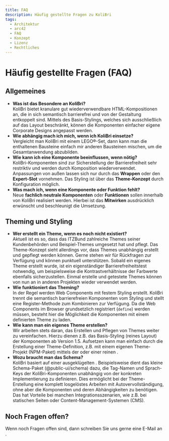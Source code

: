 ```yaml
---
title: FAQ
description: Häufig gestellte Fragen zu KoliBri
tags:
  - Architektur
  - arc42
  - FAQ
  - Konzept
  - Lizenz
  - Rechtliches
---
```



# Häufig gestellte Fragen (FAQ)

## Allgemeines

- **Was ist das Besondere an KoliBri?**<br/>
  KoliBri bietet kranulare gut wiederverwendbare HTML-Kompositionen an, die in sich semantisch barrierefrei und von der Gestaltung
  entkoppelt sind. Mittels des Basis-Stylings, welches sich ausschließlich auf das Layout beschränkt, können die Komponenten einfacher
  eigene Corporate Designs angepasst werden.
- **Wie abhängig mach ich mich, wenn ich KoliBri einsetze?**<br/>
  Vergleicht man KoliBri mit einem LEGO®-Set, dann kann man die enthaltenen Bausteine einfach mir anderen Bausteinen mischen,
  um die Gesamtanwendung abzubilden.
- **Wie kann ich eine Komponente beeinflussen, wenn nötig?**<br/>
  KoliBri-Komponenten sind zur Sicherstellung der Barrierefreiheit sehr restriktiv und werden durch Komposition wiederverwendet.
  Anpassungen von außen lassen sich nur durch das **Wrappen** oder den **Expert-Slot** vornehmen. Das Styling ist über das
  **Theme-Konzept** durch Konfiguration möglich.
- **Was mach ich, wenn eine Komponente oder Funktion fehlt?**<br/>
  Neue **fachlich neutrale Komponenten** oder **Funktionen** sollen innerhalb von KoliBri realisiert werden. Hierbei ist das **Mitwirken**
  ausdrücklich erwünscht und beschleunigt die Umsetzung.

## Theming und Styling

- **Wer erstellt ein Theme, wenn es noch nicht existiert?**<br/>
  Aktuell ist es so, dass das ITZBund zahlreiche Themes seiner Kundenbehörden und Beispiel-Themes umgesetzt hat und pflegt. Das
  Theme-Konzept sieht allerdings vor, dass Themes unabhängig erstellt und gepflegt werden können. Gerne stehen wir für Rückfragen
  zur Verfügung und können punktuell unterstützen. Sobald ein eigenes Theme erstellt wurde, ist ein eigenständiger Barrierefreiheitstest
  notwendig, um beispielsweise die Kontrastverhältnisse der Farbwerte ebenfalls sicherzustellen. Einmal erstelle und getestete Themes
  können von nun an in anderen Projekten wieder verwendet werden.
- **Wie funktioniert das Theming?**<br/>
  In der Regel werden Web Components mit festem Styling erstellt. KoliBri trennt die semantisch barrierefreien Komponenten vom Styling
  und stellt eine Register-Methode zum Kombinieren zur Verfügung. Da die Web Components im Browser grundsetzlich registriert (`define`)
  werden müssen, besteht hier die Möglichkeit die Komponenten mit einem definierten Theme zu laden.
- **Wie kann man ein eigenes Theme erstellen?**<br/>
  Wir arbeiten stets daran, das Erstellen und Pflegen von Themes weiter zu vereinfachen. Hierzu dienen z.B. das Basis-Styling
  (reines Layout) der Komponenten ab Version 1.5. Aufsetzen kann man einfach durch die Erstellung einer Theme-Definition, z.B. mit
  einem eigenen Theme-Projekt (NPM-Paket) mittels der <KolLink _href="/docs/get-started/erste-schritte" _label="KoliBri-CLI" _target="github"/>
  oder einer reinen <KolLink _href="https://github.com/public-ui/kolibri/blob/45726c50d7f28c9c595442b2241582816eca5670/packages/create-kolibri/templates/kolibri-library/packages/components/src/global/script.ts#L8" _label="TS-Datei" _target="github"/>.
- **Wozu braucht man das Schema?**<br/>
  KoliBri basiert auf einer ausgeklügelten <KolLink _href="/docs/konzepte/architektur#einfach" _label="Architektur" />. Beispielsweise dient das kleine Schema-Paket (@public-ui/schema) dazu, die Tag-Namen
  und Sprach-Keys der KoliBri-Komponenten unabhängig von der konkreten Implementierung zu definieren. Dies ermöglicht bei der Theme-Erstellung
  eine komplett losgelöstes Arbeiten mit Autovervollständigung, ohne aber die Komponenten und deren Abhängigkeiten zu benötigen. Das hat Vorteile
  bei manchen Integrationsszenarien, wie z.B. bei statischen Seiten oder Content-Management-Systemen (CMS).

## Noch Fragen offen?

Wenn noch Fragen offen sind, dann schreiben Sie uns gerne eine E-Mail an <KolLink _href="mailto:kolibri@itzbund.de" _label="kolibri@itzbund.de" _target="email" _icon="codicon codicon-mail" />.
